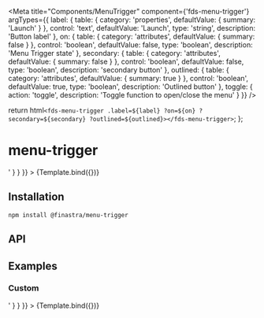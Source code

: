 

<Meta
  title="Components/MenuTrigger"
  component={'fds-menu-trigger'}
  argTypes={{
    label: {
      table: {
        category: 'properties',
        defaultValue: { summary: 'Launch' }
      },
      control: 'text',
      defaultValue: 'Launch',
      type: 'string',
      description: 'Button label'
    },
    on: {
      table: {
        category: 'attributes',
        defaultValue: { summary: false }
      },
      control: 'boolean',
      defaultValue: false,
      type: 'boolean',
      description: 'Menu Trigger state'
    },
    secondary: {
      table: {
        category: 'attributes',
        defaultValue: { summary: false }
      },
      control: 'boolean',
      defaultValue: false,
      type: 'boolean',
      description: 'secondary button'
    },
    outlined: {
      table: {
        category: 'attributes',
        defaultValue: { summary: true }
      },
      control: 'boolean',
      defaultValue: true,
      type: 'boolean',
      description: 'Outlined button'
    },
    toggle: {
      action: 'toggle',
      description: 'Toggle function to open/close the menu'
    }
  }}
/>

  return html`<fds-menu-trigger .label=${label} ?on=${on} ?secondary=${secondary} ?outlined=${outlined}></fds-menu-trigger>`;
};

# menu-trigger

<Canvas>
  <Story
    name="Default"
    parameters={{
      docs: {
        source: {
          code: '<fds-menu-trigger></fds-menu-trigger>'
        }
      }
    }}
  >
    {Template.bind({})}
  </Story>
</Canvas>

## Installation

```
npm install @finastra/menu-trigger

```

## API

<ArgsTable of="." story="^" />

## Examples

### Custom

<Canvas>
  <Story
    name="Custom"
    args={{ label: 'Design', secondary: 'true', outlined: 'true'}}
    parameters={{
      docs: {
        source: {
          code: '<fds-menu-trigger></fds-menu-trigger>'
        }
      }
    }}
  >
    {Template.bind({})}
  </Story>
</Canvas>
